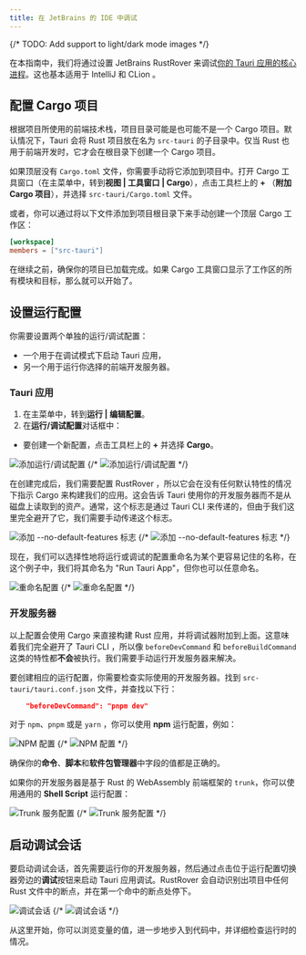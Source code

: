 ```yaml
---
title: 在 JetBrains 的 IDE 中调试
---
```


{/* TODO: Add support to light/dark mode images */}

在本指南中，我们将通过设置 JetBrains RustRover 来调试[你的 Tauri 应用的核心进程](/concept/process-model/#the-core-process)。这也基本适用于 IntelliJ 和 CLion 。

## 配置 Cargo 项目

根据项目所使用的前端技术栈，项目目录可能是也可能不是一个 Cargo 项目。默认情况下，Tauri 会将 Rust 项目放在名为 `src-tauri` 的子目录中。仅当 Rust 也用于前端开发时，它才会在根目录下创建一个 Cargo 项目。

如果顶层没有 `Cargo.toml` 文件，你需要手动将它添加到项目中。打开 Cargo 工具窗口（在主菜单中，转到**视图 | 工具窗口 | Cargo**），点击工具栏上的 **+** （**附加 Cargo 项目**），并选择 `src-tauri/Cargo.toml` 文件。

或者，你可以通过将以下文件添加到项目根目录下来手动创建一个顶层 Cargo 工作区：

```toml title=Cargo.toml
[workspace]
members = ["src-tauri"]
```

在继续之前，确保你的项目已加载完成。如果 Cargo 工具窗口显示了工作区的所有模块和目标，那么就可以开始了。

## 设置运行配置

你需要设置两个单独的运行/调试配置：

- 一个用于在调试模式下启动 Tauri 应用，
- 另一个用于运行你选择的前端开发服务器。

### Tauri 应用

1. 在主菜单中，转到**运行 | 编辑配置**。
2. 在**运行/调试配置**对话框中：

- 要创建一个新配置，点击工具栏上的 **+** 并选择 **Cargo**。

![添加运行/调试配置](./add-cargo-config-light.png)
{/* ![添加运行/调试配置](./add-cargo-config-dark.png#gh-dark-mode-only) */}

在创建完成后，我们需要配置 RustRover ，所以它会在没有任何默认特性的情况下指示 Cargo 来构建我们的应用。这会告诉 Tauri 使用你的开发服务器而不是从磁盘上读取到的资产。通常，这个标志是通过 Tauri CLI 来传递的，但由于我们这里完全避开了它，我们需要手动传递这个标志。

![添加 `--no-default-features` 标志](./set-no-default-features-light.png)
{/* ![添加 `--no-default-features` 标志](./set-no-default-features-dark.png#gh-dark-mode-only) */}

现在，我们可以选择性地将运行或调试的配置重命名为某个更容易记住的名称，在这个例子中，我们将其命名为 "Run Tauri App"，但你也可以任意命名。

![重命名配置](./rename-configuration-light.png)
{/* ![重命名配置](./rename-configuration-dark.png#gh-dark-mode-only) */}

### 开发服务器

以上配置会使用 Cargo 来直接构建 Rust 应用，并将调试器附加到上面。这意味着我们完全避开了 Tauri CLI ，所以像 `beforeDevCommand` 和 `beforeBuildCommand` 这类的特性都**不会**被执行。我们需要手动运行开发服务器来解决。

要创建相应的运行配置，你需要检查实际使用的开发服务器。找到 `src-tauri/tauri.conf.json` 文件，并查找以下行：

```json
    "beforeDevCommand": "pnpm dev"
```

对于 `npm`、`pnpm` 或是 `yarn` ，你可以使用 **npm** 运行配置，例如：

![NPM 配置](./npm-configuration-light.png)
{/* ![NPM 配置](./npm-configuration-dark.png#gh-dark-mode-only) */}

确保你的**命令**、**脚本**和**软件包管理器**中字段的值都是正确的。

如果你的开发服务器是基于 Rust 的 WebAssembly 前端框架的 `trunk`，你可以使用通用的 **Shell Script** 运行配置：

![Trunk 服务配置](./trunk-configuration-light.png)
{/* ![Trunk 服务配置](./trunk-configuration-dark.png#gh-dark-mode-only) */}

## 启动调试会话

要启动调试会话，首先需要运行你的开发服务器，然后通过点击位于运行配置切换器旁边的**调试**按钮来启动 Tauri 应用调试。RustRover 会自动识别出项目中任何 Rust 文件中的断点，并在第一个命中的断点处停下。

![调试会话](./debug-session-light.png)
{/* ![调试会话](./debug-session-dark.png#gh-dark-mode-only) */}

从这里开始，你可以浏览变量的值，进一步地步入到代码中，并详细检查运行时的情况。

[你的 tauri 应用的核心进程]: ../../../../concept/process-model#the-core-process
